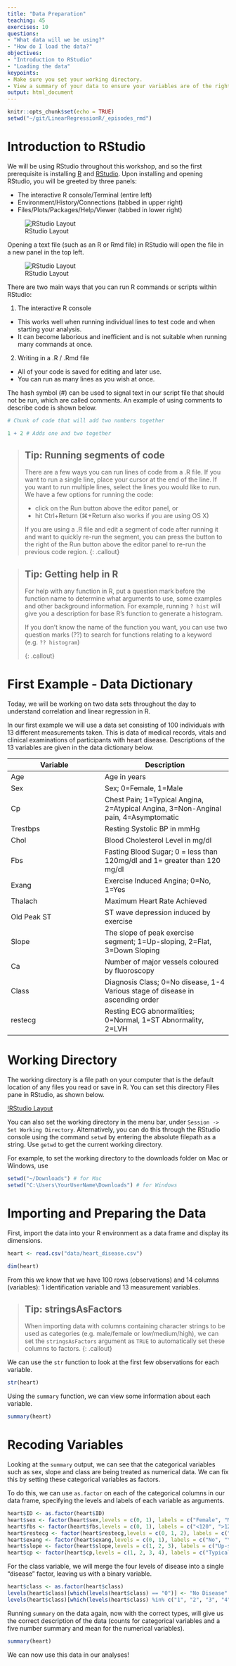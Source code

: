 ```yaml
---
title: "Data Preparation"
teaching: 45
exercises: 10
questions:
- "What data will we be using?"
- "How do I load the data?"
objectives:
- "Introduction to RStudio"
- "Loading the data"
keypoints:
- Make sure you set your working directory.
- View a summary of your data to ensure your variables are of the right type.
output: html_document
---
```


<script type="text/javascript" id="MathJax-script" async
  src="https://cdn.jsdelivr.net/npm/mathjax@3/es5/tex-mml-chtml.js">
</script>


```r
knitr::opts_chunk$set(echo = TRUE)
setwd("~/git/LinearRegressionR/_episodes_rmd")
```

# Introduction to RStudio

We will be using RStudio throughout this workshop, and so the first prerequisite is installing [R](https://www.r-project.org/) and [RStudio](https://www.rstudio.com/products/rstudio/).
Upon installing and opening RStudio, you will be greeted by three panels:

* The interactive R console/Terminal (entire left)
* Environment/History/Connections (tabbed in upper right)
* Files/Plots/Packages/Help/Viewer (tabbed in lower right)

![RStudio Layout](../fig/01-fig1.png)

Opening a text file (such as an R or Rmd file) in RStudio will open the file in a new panel in the top left.

![RStudio Layout](../fig/01-fig2.png)

There are two main ways that you can run R commands or scripts within RStudio:

1. The interactive R console
  * This works well when running individual lines to test code and when starting your analysis.
  * It can become laborious and inefficient and is not suitable when running many commands at once.
2. Writing in a .R / .Rmd file
  * All of your code is saved for editing and later use.
  * You can run as many lines as you wish at once.
  
The hash symbol (#) can be used to signal text in our script file that should not be run, which are called comments.
An example of using comments to describe code is shown below.

```r
# Chunk of code that will add two numbers together

1 + 2 # Adds one and two together
```


> ## Tip: Running segments of code
>
> There are a few ways you can run lines of code from a .R file.
> If you want to run a single line, place your cursor at the end of the line. If you want to run multiple lines, select the lines you would like to run.
> We have a few options for running the code:
>
> * click on the Run button above the editor panel, or
> * hit Ctrl+Return (⌘+Return also works if you are using OS X)
> 
> If you are using a .R file and edit a segment of code after running it and want to quickly re-run the segment, you can press the button to the right of the Run button above the editor panel to re-run the previous code region.
{: .callout}

> ## Tip: Getting help in R
>
> For help with any function in R, put a question mark before the function name to determine what arguments to use, some examples and other background information. 
For example, running `? hist` will give you a description for base R's function to generate a histogram.
>
> If you don't know the name of the function you want, you can use two question marks (??) to search for functions relating to a keyword (e.g. `?? histogram`)
> 
{: .callout}

# First Example - Data Dictionary

Today, we will be working on two data sets throughout the day to understand correlation and linear regression in R.

In our first example we will use a data set consisting of 100 individuals with 13 different measurements taken.
This is data of medical records, vitals and clinical examinations of participants with heart disease. 
Descriptions of the 13 variables are given in the data dictionary below.

Variable    | Description
--------    | -----------
Age         | Age in years
Sex         | Sex; 0=Female, 1=Male
Cp          | Chest Pain; 1=Typical Angina, 2=Atypical Angina, 3=Non-Anginal pain, 4=Asymptomatic
Trestbps    | Resting Systolic BP in mmHg
Chol        | Blood Cholesterol Level in mg/dl
Fbs         | Fasting Blood Sugar;  0 =  less than 120mg/dl  and 1= greater than 120 mg/dl
Exang       | Exercise Induced Angina;  0=No, 1=Yes
Thalach     | Maximum Heart Rate Achieved
Old Peak ST | ST wave depression induced by exercise
Slope       | The slope of peak exercise segment;  1=Up-sloping, 2=Flat, 3=Down Sloping
Ca          | Number of major vessels coloured by fluoroscopy
Class       | Diagnosis Class; 0=No disease, 1-4 Various stage of disease in ascending order
restecg     | Resting ECG abnormalities; 0=Normal, 1=ST Abnormality, 2=LVH

# Working Directory

The working directory is a file path on your computer that is the default location of any files you read or save in R.
You can set this directory Files pane in RStudio, as shown below.

[!RStudio Layout](../fig/01-fig3.png)

You can also set the working directory in the menu bar, under `Session -> Set Working Directory`.
Alternatively, you can do this through the RStudio console using the command `setwd` by entering the absolute filepath as a string.
Use `getwd` to get the current working directory.

For example, to set the working directory to the downloads folder on Mac or Windows, use

```r
setwd("~/Downloads") # for Mac
setwd("C:\Users\YourUserName\Downloads") # for Windows
```

# Importing and Preparing the Data

First, import the data into your R environment as a data frame and display its dimensions.

```r
heart <- read.csv("data/heart_disease.csv")

dim(heart)
```

From this we know that we have 100 rows (observations) and 14 columns (variables): 1 identification variable and 13 measurement variables. 

> ## Tip: stringsAsFactors
>
> When importing data with columns containing character strings to be used as categories (e.g. male/female or low/medium/high), we can set the `stringsAsFactors` argument as `TRUE` to automatically set these columns to factors.
{: .callout}

We can use the `str` function to look at the first few observations for each variable.

```r
str(heart)
```

Using the `summary` function, we can view some information about each variable.

```r
summary(heart)
```

# Recoding Variables

Looking at the `summary` output, we can see that the categorical variables such as sex, slope and class are being treated as numerical data. We can fix this by setting these categorical variables as factors.

To do this, we can use `as.factor` on each of the categorical columns in our data frame, specifying the levels and labels of each variable as arguments.

```r
heart$ID <- as.factor(heart$ID)
heart$sex <- factor(heart$sex,levels = c(0, 1), labels = c("Female", "Male"))
heart$fbs <- factor(heart$fbs,levels = c(0, 1), labels = c("<120", ">120"))
heart$restecg <- factor(heart$restecg,levels = c(0, 1, 2), labels = c("Normal", "ST Abnormality", "LVH"))
heart$exang <- factor(heart$exang,levels = c(0, 1), labels = c("No", "Yes"))
heart$slope <- factor(heart$slope,levels = c(1, 2, 3), labels = c("Up-sloping", "Flat", "Down-sloping"))
heart$cp <- factor(heart$cp,levels = c(1, 2, 3, 4), labels = c("Typical angina", "Atypical angina", "Non-Anginal pain", "Asymptomatic"))
```

For the class variable, we will merge the four levels of disease into a single "disease" factor, leaving us with a binary variable.

```r
heart$class <- as.factor(heart$class)
levels(heart$class)[which(levels(heart$class) == "0")] <- "No Disease"
levels(heart$class)[which(levels(heart$class) %in% c("1", "2", "3", "4"))] <- "Disease"
```

Running `summary` on the data again, now with the correct types, will give us the correct description of the data (counts for categorical variables and a five number summary and mean for the numerical variables).

```r
summary(heart)
```

We can now use this data in our analyses!
